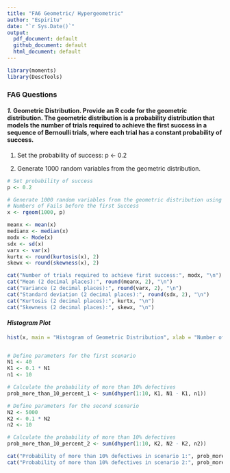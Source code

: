 ---
title: "FA6 Geometric/ Hypergeometric"
author: "Espiritu"
date: "`r Sys.Date()`"
output: 
  pdf_document: default
  github_document: default
  html_document: default
---

```` {r echo = FALSE}
library(moments)
library(DescTools)
````

### **FA6 Questions**

#### ***1.*** Geometric Distribution. Provide an R code for the geometric distribution. The geometric distribution is a probability distribution that models the number of trials required to achieve the first success in a sequence of Bernoulli trials, where each trial has a constant probability of success.

1. Set the probability of success:  p <- 0.2

2. Generate 1000 random variables from the geometric distribution.

```` {r}
# Set probability of success
p <- 0.2

# Generate 1000 random variables from the geometric distribution using Rgeom
# Numbers of Fails before the first Success
x <- rgeom(1000, p)

meanx <- mean(x)
medianx <- median(x)
modx <- Mode(x)
sdx <- sd(x)
varx <- var(x)
kurtx <- round(kurtosis(x), 2)
skewx <- round(skewness(x), 2)

cat("Number of trials required to achieve first success:", modx, "\n")
cat("Mean (2 decimal places):", round(meanx, 2), "\n")
cat("Variance (2 decimal places):", round(varx, 2), "\n")
cat("Standard deviation (2 decimal places):", round(sdx, 2), "\n")
cat("Kurtosis (2 decimal places):", kurtx, "\n")
cat("Skewness (2 decimal places):", skewx, "\n")
````
#### ***Histogram Plot***

```` {r}
hist(x, main = "Histogram of Geometric Distribution", xlab = "Number of Trials", ylab = "Frequency", ylim = c(0,1000), xlim = c(0,35), breaks = 20)


# Define parameters for the first scenario
N1 <- 40
K1 <- 0.1 * N1
n1 <- 10

# Calculate the probability of more than 10% defectives
prob_more_than_10_percent_1 <- sum(dhyper(1:10, K1, N1 - K1, n1))

# Define parameters for the second scenario
N2 <- 5000
K2 <- 0.1 * N2
n2 <- 10

# Calculate the probability of more than 10% defectives
prob_more_than_10_percent_2 <- sum(dhyper(1:10, K2, N2 - K2, n2))

cat("Probability of more than 10% defectives in scenario 1:", prob_more_than_10_percent_1, "\n")
cat("Probability of more than 10% defectives in scenario 2:", prob_more_than_10_percent_2, "\n")
````



